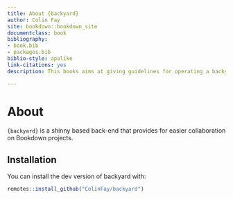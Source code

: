 ```yaml
---
title: About {backyard}
author: Colin Fay
site: bookdown::bookdown_site
documentclass: book
bibliography:
- book.bib
- packages.bib
biblio-style: apalike
link-citations: yes
description: This books aims at giving guidelines for operating a backyard backend.

---
```

# About

`{backyard}` is a shinny based back-end that provides for easier collaboration on Bookdown projects.

## Installation

You can install the dev version of backyard with:

```r
remotes::install_github("ColinFay/backyard")
```
